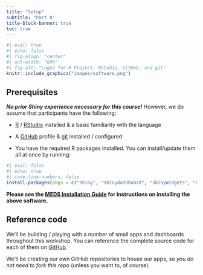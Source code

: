 ```yaml
---
title: "Setup"
subtitle: "Part 0"
title-block-banner: true
toc: true
---
```


```r
#| eval: true 
#| echo: false
#| fig-align: "center"
#| out-width: "60%" 
#| fig-alt: "Logos for R Project, RStudio, GitHub, and git"
knitr::include_graphics("images/software.png")
```

## Prerequisites

[***No prior Shiny experience necessary for this course!***]{.teal-text} However, we do assume that participants have the following:

- [R](https://cloud.r-project.org/) / [RStudio](https://posit.co/products/open-source/rstudio/) installed & a basic familiarity with the language  

-  A [GitHub](https://github.com/) profile & [git](https://git-scm.com/) installed / configured

- You have the required R packages installed. You can install/update them all at once by running:
 
```r
#| eval: false
#| echo: true
#| code-line-numbers: false
install.packages(pkgs = c("shiny", "shinydashboard", "shinyWidgets", "DT", "leaflet", "shinycssloaders", "tidyverse", "bslib", "fresh", "sass", "reactlog", "shinytest2", "palmerpenguins", "lterdatasampler", "gapminder", "markdown"))
```

::: {.center-text .body-text-m .teal-text}
**Please see the [MEDS Installation Guide](https://ucsb-meds.github.io/meds-install-guide.html) for instructions on installing the above software.**
:::

## Reference code

We'll be building / playing with a number of small apps and dashboards throughout this workshop. You can reference the complete source code for each of them on [GitHub](https://github.com/samanthacsik/EDS430-shiny-app). 

We'll be creating our own GitHub repositories to house our apps, so *you do not need to fork this repo* (unless you want to, of course).
